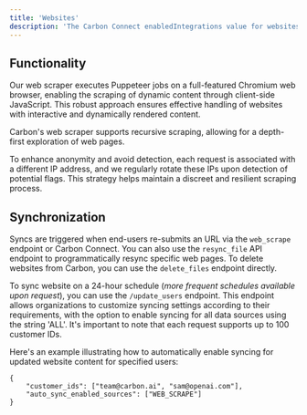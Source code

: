 ```yaml
---
title: 'Websites'
description: 'The Carbon Connect enabledIntegrations value for websites is `WEB_SCRAPE`.'
---
```


## Functionality

Our web scraper executes Puppeteer jobs on a full-featured Chromium web browser, enabling the scraping of dynamic content through client-side JavaScript. This robust approach ensures effective handling of websites with interactive and dynamically rendered content.

Carbon's web scraper supports recursive scraping, allowing for a depth-first exploration of web pages. 

To enhance anonymity and avoid detection, each request is associated with a different IP address, and we regularly rotate these IPs upon detection of potential flags. This strategy helps maintain a discreet and resilient scraping process.

## Synchronization

Syncs are triggered when end-users re-submits an URL via the `web_scrape` endpoint or Carbon Connect. You can also use the `resync_file` API endpoint to programmatically resync specific web pages. To delete websites from Carbon, you can use the `delete_files` endpoint directly.

To sync website on a 24-hour schedule (_more frequent schedules available upon request_), you can use the `/update_users` endpoint. This endpoint allows organizations to customize syncing settings according to their requirements, with the option to enable syncing for all data sources using the string 'ALL'. It's important to note that each request supports up to 100 customer IDs.

Here's an example illustrating how to automatically enable syncing for updated website content for specified users:

```
{
    "customer_ids": ["team@carbon.ai", "sam@openai.com"],
    "auto_sync_enabled_sources": ["WEB_SCRAPE"]
} 